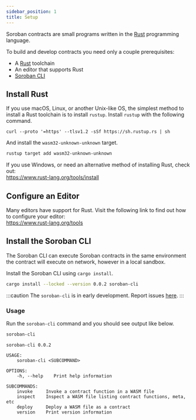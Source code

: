 ```yaml
---
sidebar_position: 1
title: Setup
---
```


Soroban contracts are small programs written in the [Rust] programming language.

To build and develop contracts you need only a couple prerequisites:

- A [Rust] toolchain
- An editor that supports Rust
- [Soroban CLI]

## Install Rust

If you use macOS, Linux, or another Unix-like OS, the simplest method to install
a Rust toolchain is to install `rustup`. Install `rustup` with the following
command.

```
curl --proto '=https' --tlsv1.2 -sSf https://sh.rustup.rs | sh
```

And install the `wasm32-unknown-unknown` target.

```sh
rustup target add wasm32-unknown-unknown
```

If you use Windows, or need an alternative method of installing Rust, check out:  
https://www.rust-lang.org/tools/install

## Configure an Editor

Many editors have support for Rust. Visit the following link to find out how to
configure your editor:  
https://www.rust-lang.org/tools

## Install the Soroban CLI

The Soroban CLI can execute Soroban contracts in the same environment the
contract will execute on network, however in a local sandbox.

Install the Soroban CLI using `cargo install`.

```sh
cargo install --locked --version 0.0.2 soroban-cli
```

:::caution
The `soroban-cli` is in early development. Report issues
[here](https://github.com/stellar/soroban-cli/issues/new/choose).
:::

### Usage

Run the `soroban-cli` command and you should see output like below.

```sh
soroban-cli
```

```
soroban-cli 0.0.2

USAGE:
    soroban-cli <SUBCOMMAND>

OPTIONS:
    -h, --help    Print help information

SUBCOMMANDS:
    invoke     Invoke a contract function in a WASM file
    inspect    Inspect a WASM file listing contract functions, meta, etc
    deploy     Deploy a WASM file as a contract
    version    Print version information
```


[Rust]: https://www.rust-lang.org/
[Soroban CLI]: setup#install-the-soroban-cli
